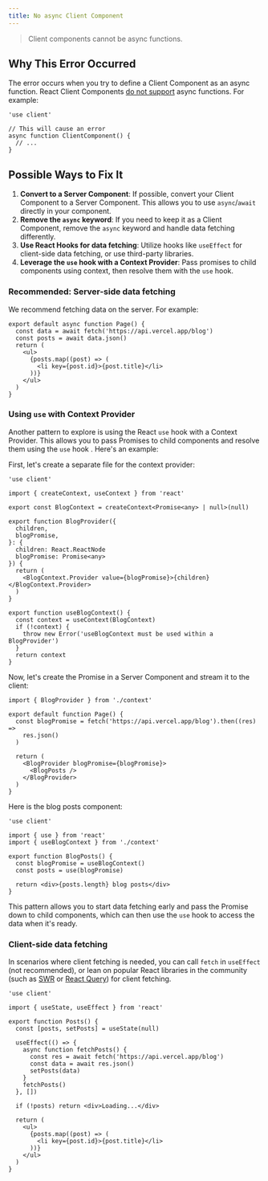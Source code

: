 ```yaml
---
title: No async Client Component
---
```


> Client components cannot be async functions.

## Why This Error Occurred

The error occurs when you try to define a Client Component as an async function. React Client Components [do not support](https://github.com/acdlite/rfcs/blob/first-class-promises/text/0000-first-class-support-for-promises.md#why-cant-client-components-be-async-functions) async functions. For example:

```tsx
'use client'

// This will cause an error
async function ClientComponent() {
  // ...
}
```

## Possible Ways to Fix It

1. **Convert to a Server Component**: If possible, convert your Client Component to a Server Component. This allows you to use `async`/`await` directly in your component.
2. **Remove the `async` keyword**: If you need to keep it as a Client Component, remove the `async` keyword and handle data fetching differently.
3. **Use React Hooks for data fetching**: Utilize hooks like `useEffect` for client-side data fetching, or use third-party libraries.
4. **Leverage the `use` hook with a Context Provider**: Pass promises to child components using context, then resolve them with the `use` hook.

### Recommended: Server-side data fetching

We recommend fetching data on the server. For example:

```tsx filename="app/page.tsx"
export default async function Page() {
  const data = await fetch('https://api.vercel.app/blog')
  const posts = await data.json()
  return (
    <ul>
      {posts.map((post) => (
        <li key={post.id}>{post.title}</li>
      ))}
    </ul>
  )
}
```

### Using `use` with Context Provider

Another pattern to explore is using the React `use` hook with a Context Provider. This allows you to pass Promises to child components and resolve them using the `use` hook . Here's an example:

First, let's create a separate file for the context provider:

```tsx filename="app/context.tsx"
'use client'

import { createContext, useContext } from 'react'

export const BlogContext = createContext<Promise<any> | null>(null)

export function BlogProvider({
  children,
  blogPromise,
}: {
  children: React.ReactNode
  blogPromise: Promise<any>
}) {
  return (
    <BlogContext.Provider value={blogPromise}>{children}</BlogContext.Provider>
  )
}

export function useBlogContext() {
  const context = useContext(BlogContext)
  if (!context) {
    throw new Error('useBlogContext must be used within a BlogProvider')
  }
  return context
}
```

Now, let's create the Promise in a Server Component and stream it to the client:

```tsx filename="app/page.tsx"
import { BlogProvider } from './context'

export default function Page() {
  const blogPromise = fetch('https://api.vercel.app/blog').then((res) =>
    res.json()
  )

  return (
    <BlogProvider blogPromise={blogPromise}>
      <BlogPosts />
    </BlogProvider>
  )
}
```

Here is the blog posts component:

```tsx filename="app/blog-posts.tsx"
'use client'

import { use } from 'react'
import { useBlogContext } from './context'

export function BlogPosts() {
  const blogPromise = useBlogContext()
  const posts = use(blogPromise)

  return <div>{posts.length} blog posts</div>
}
```

This pattern allows you to start data fetching early and pass the Promise down to child components, which can then use the `use` hook to access the data when it's ready.

### Client-side data fetching

In scenarios where client fetching is needed, you can call `fetch` in `useEffect` (not recommended), or lean on popular React libraries in the community (such as [SWR](https://swr.vercel.app/) or [React Query](https://tanstack.com/query/latest)) for client fetching.

```tsx filename="app/page.tsx"
'use client'

import { useState, useEffect } from 'react'

export function Posts() {
  const [posts, setPosts] = useState(null)

  useEffect(() => {
    async function fetchPosts() {
      const res = await fetch('https://api.vercel.app/blog')
      const data = await res.json()
      setPosts(data)
    }
    fetchPosts()
  }, [])

  if (!posts) return <div>Loading...</div>

  return (
    <ul>
      {posts.map((post) => (
        <li key={post.id}>{post.title}</li>
      ))}
    </ul>
  )
}
```
